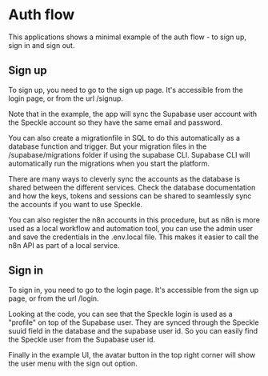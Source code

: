 # Auth flow

This applications shows a minimal example of the auth flow - to sign up, sign in and sign out.

## Sign up

To sign up, you need to go to the sign up page. It's accessible from the login page, or from the url /signup.

Note that in the example, the app will sync the Supabase user account with the Speckle account so they have the same email and password.

You can also create a migrationfile in SQL to do this automatically as a database function and trigger. But your migration files in the /supabase/migrations folder if using the supabase CLI. Supabase CLI will automatically run the migrations when you start the platform.

There are many ways to cleverly sync the accounts as the database is shared between the different services. Check the database documentation and how the keys, tokens and sessions can be shared to seamlessly sync the accounts if you want to use Speckle.

You can also register the n8n accounts in this procedure, but as n8n is more used as a local workflow and automation tool, you can use the admin user and save the credentials in the .env.local file. This makes it easier to call the n8n API as part of a local service.

## Sign in

To sign in, you need to go to the login page. It's accessible from the sign up page, or from the url /login.

Looking at the code, you can see that the Speckle login is used as a "profile" on top of the Supabase user. They are synced through the Speckle suuid field in the database and the supabase user id. So you can easily find the Speckle user from the Supabase user id.

Finally in the example UI, the avatar button in the top right corner will show the user menu with the sign out option.
